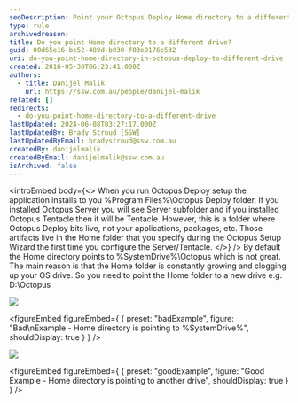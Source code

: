 ```yaml
---
seoDescription: Point your Octopus Deploy Home directory to a different drive to avoid clogging up your OS drive.
type: rule
archivedreason:
title: Do you point Home directory to a different drive?
guid: 00d65e16-be52-489d-b030-f03e9176e532
uri: do-you-point-home-directory-in-octopus-deploy-to-different-drive
created: 2016-05-30T06:23:41.000Z
authors:
  - title: Danijel Malik
    url: https://ssw.com.au/people/danijel-malik
related: []
redirects:
  - do-you-point-home-directory-to-a-different-drive
lastUpdated: 2024-06-08T03:27:17.000Z
lastUpdatedBy: Brady Stroud [SSW]
lastUpdatedByEmail: bradystroud@ssw.com.au
createdBy: danijelmalik
createdByEmail: danijelmalik@ssw.com.au
isArchived: false
---
```


<introEmbed
  body={<>
When you run Octopus Deploy setup the application installs to you %Program Files%\Octopus Deploy folder. If you installed Octopus Server you will see Server subfolder and if you installed Octopus Tentacle then it will be Tentacle. However, this is a folder where Octopus Deploy bits live, not your applications, packages, etc. Those artifacts live in the Home folder that you specify during the Octopus Setup Wizard the first time you configure the Server/Tentacle.
  </>}
/>
By default the Home directory points to %SystemDrive%\Octopus which is not great. The main reason is that the Home folder is constantly growing and clogging up your OS drive. So you need to point the Home folder to a new drive e.g. D:\Octopus

![](/uploads/rules/do-you-point-home-directory-in-octopus-deploy-to-different-drive/2016-05-30_12-18-02.png)

<figureEmbed figureEmbed={ {
  preset: "badExample",
  figure: "Bad\nExample - Home directory is pointing to %SystemDrive%",
  shouldDisplay: true
} } />


![](/uploads/rules/do-you-point-home-directory-in-octopus-deploy-to-different-drive/2016-05-30_12-29-09.png)

<figureEmbed figureEmbed={ {
  preset: "goodExample",
  figure: "Good Example - Home directory is pointing to another drive",
  shouldDisplay: true
} } />
